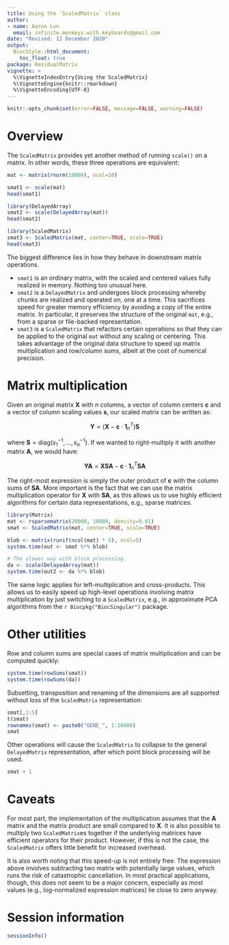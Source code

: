 ```yaml
---
title: Using the `ScaledMatrix` class
author: 
- name: Aaron Lun
  email: infinite.monkeys.with.keyboards@gmail.com 
date: "Revised: 12 December 2020"
output:
  BiocStyle::html_document:
    toc_float: true 
package: ResidualMatrix
vignette: >
  %\VignetteIndexEntry{Using the ScaledMatrix}
  %\VignetteEngine{knitr::rmarkdown}
  %\VignetteEncoding{UTF-8}    
---
```


```r
knitr::opts_chunk$set(error=FALSE, message=FALSE, warning=FALSE)
```

# Overview

The `ScaledMatrix` provides yet another method of running `scale()` on a matrix.
In other words, these three operations are equivalent:

```r
mat <- matrix(rnorm(10000), ncol=10)

smat1 <- scale(mat)
head(smat1)

library(DelayedArray)
smat2 <- scale(DelayedArray(mat))
head(smat2)

library(ScaledMatrix)
smat3 <- ScaledMatrix(mat, center=TRUE, scale=TRUE)
head(smat3)
```

The biggest difference lies in how they behave in downstream matrix operations.

- `smat1` is an ordinary matrix, with the scaled and centered values fully realized in memory.
Nothing too unusual here.
- `smat2` is a `DelayedMatrix` and undergoes block processing whereby chunks are realized and operated on, one at a time.
This sacrifices speed for greater memory efficiency by avoiding a copy of the entire matrix. 
In particular, it preserves the structure of the original `mat`, e.g., from a sparse or file-backed representation. 
- `smat3` is a `ScaledMatrix` that refactors certain operations so that they can be applied to the original `mat` without any scaling or centering.
This takes advantage of the original data structure to speed up matrix multiplication and row/column sums,
albeit at the cost of numerical precision.

# Matrix multiplication

Given an original matrix $\mathbf{X}$ with $n$ columns, a vector of column centers $\mathbf{c}$ and a vector of column scaling values $\mathbf{s}$, 
our scaled matrix can be written as:

$$
\mathbf{Y} = (\mathbf{X} - \mathbf{c} \cdot \mathbf{1}_n^T) \mathbf{S}
$$

where $\mathbf{S} = \text{diag}(s_1^{-1}, ..., s_n^{-1})$.
If we wanted to right-multiply it with another matrix $\mathbf{A}$, we would have:

$$
\mathbf{YA} = \mathbf{X}\mathbf{S}\mathbf{A} - \mathbf{c} \cdot \mathbf{1}_n^T \mathbf{S}\mathbf{A}
$$

The right-most expression is simply the outer product of $\mathbf{c}$ with the column sums of $\mathbf{SA}$.
More important is the fact that we can use the matrix multiplication operator for $\mathbf{X}$ with $\mathbf{SA}$,
as this allows us to use highly efficient algorithms for certain data representations, e.g., sparse matrices.

```r
library(Matrix)
mat <- rsparsematrix(20000, 10000, density=0.01)
smat <- ScaledMatrix(mat, center=TRUE, scale=TRUE)

blob <- matrix(runif(ncol(mat) * 5), ncol=5)
system.time(out <- smat %*% blob)

# The slower way with block processing.
da <- scale(DelayedArray(mat))
system.time(out2 <- da %*% blob)
```

The same logic applies for left-multiplication and cross-products.
This allows us to easily speed up high-level operations involving matrix multiplication by just switching to a `ScaledMatrix`,
e.g., in approximate PCA algorithms from the `r Biocpkg("BiocSingular")` package.

# Other utilities

Row and column sums are special cases of matrix multiplication and can be computed quickly:

```r
system.time(rowSums(smat))
system.time(rowSums(da))
```

Subsetting, transposition and renaming of the dimensions are all supported without loss of the `ScaledMatrix` representation:

```r
smat[,1:5]
t(smat)
rownames(smat) <- paste0("GENE_", 1:20000)
smat
```

Other operations will cause the `ScaledMatrix` to collapse to the general `DelayedMatrix` representation, after which point block processing will be used.

```r
smat + 1
```

# Caveats 

For most part, the implementation of the multiplication assumes that the $\mathbf{A}$ matrix and the matrix product are small compared to $\mathbf{X}$.
It is also possible to multiply two `ScaledMatrix`es together if the underlying matrices have efficient operators for their product.
However, if this is not the case, the `ScaledMatrix` offers little benefit for increased overhead.

It is also worth noting that this speed-up is not entirely free. 
The expression above involves subtracting two matrix with potentially large values, which runs the risk of catastrophic cancellation.
In most practical applications, though, this does not seem to be a major concern, 
especially as most values (e.g., log-normalized expression matrices) lie close to zero anyway.

# Session information {-}

```r
sessionInfo()
```
